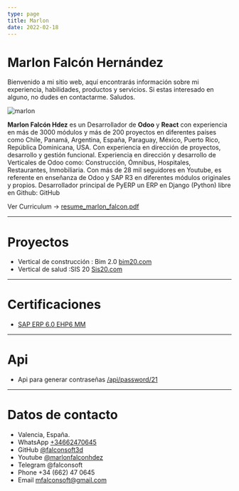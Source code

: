 ```yaml
---
type: page
title: Marlon
date: 2022-02-18
---
```


# Marlon Falcón Hernández

Bienvenido a mi sitio web, aquí encontrarás información sobre mi experiencia, habilidades, productos y servicios. Si estas interesado en alguno, no dudes en contactarme. Saludos.

<Image
  src="/images/marlon_yellow2.png"
  alt="marlon"
  width={1280}
  height={720}
  priority
  className="next-image"
/>

**Marlon Falcón Hdez** es un Desarrollador de **Odoo** y **React** con experiencia en más de 3000 módulos y más de 200 proyectos en diferentes países como Chile, Panamá, Argentina, España, Paraguay, México, Puerto Rico, República Dominicana, USA. Con experiencia en dirección de proyectos, desarrollo y gestión funcional. Experiencia en dirección y desarrollo de Verticales de Odoo como: Construcción, Ómnibus, Hospitales, Restaurantes, Inmobiliaria. Con más de 28 mil seguidores en Youtube, es referente en enseñanza de Odoo y SAP R3 en diferentes módulos originales y propios. Desarrollador principal de PyERP un ERP en Django (Python) libre en Github: GitHub

Ver Curriculum -> [resume_marlon_falcon.pdf](https://github.com/falconsoft3d/documents/blob/main/resume_marlon_falcon.pdf)

---
# Proyectos
- Vertical de construcción : Bim 2.0 [bim20.com](https://bim20.com)
- Vertical de salud :SIS 20 [Sis20.com](https://sis20.com)
---

# Certificaciones
- [SAP ERP 6.0 EHP6 MM](/images/certificaciones/sap_mm_2016.jpeg)
---

# Api
- Api para generar contraseñas [/api/password/21](/api/password/21)
---

# Datos de contacto
- Valencia, España.
- WhatsApp [+34662470645](https://web.whatsapp.com/send?phone=34662470645&text=)
- GitHub [@falconsoft3d](https://github.com/falconsoft3d)
- Youtube [@marlonfalconhdez](https://www.youtube.com/@marlonfalconhdez)
- Telegram @falconsoft
- Phone +34 (662) 47 0645
- Email mfalconsoft@gmail.com

